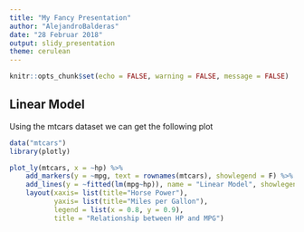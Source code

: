 ```yaml
---
title: "My Fancy Presentation"
author: "AlejandroBalderas"
date: "28 Februar 2018"
output: slidy_presentation
theme: cerulean
---
```


```r
knitr::opts_chunk$set(echo = FALSE, warning = FALSE, message = FALSE)
```


## Linear Model

Using the mtcars dataset we can get the following plot

```r
data("mtcars")
library(plotly)

plot_ly(mtcars, x = ~hp) %>%
    add_markers(y = ~mpg, text = rownames(mtcars), showlegend = F) %>%
    add_lines(y = ~fitted(lm(mpg~hp)), name = "Linear Model", showlegend = TRUE) %>%
    layout(xaxis= list(title="Horse Power"),
           yaxis= list(title="Miles per Gallon"),
           legend = list(x = 0.8, y = 0.9),
           title = "Relationship between HP and MPG")
```




